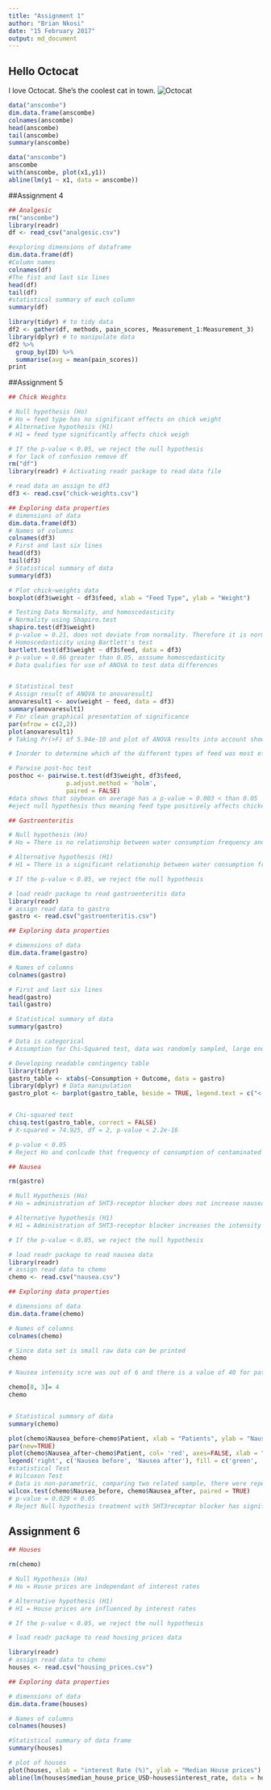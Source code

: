 ```yaml
---
title: "Assignment 1"
author: "Brian Nkosi"
date: "15 February 2017"
output: md_document
---
```


## Hello Octocat
I love Octocat. She's the coolest cat in town.
![Octocat](https://dl.dropboxusercontent.com/u/11805474/painblogr/biostats/assignments/octocat.png)


```r
data("anscombe")
dim.data.frame(anscombe)
colnames(anscombe)
head(anscombe)
tail(anscombe)
summary(anscombe)
```

```r
data("anscombe")
anscombe
with(anscombe, plot(x1,y1))
abline(lm(y1 ~ x1, data = anscombe))
```

##Assignment 4
```r
## Analgesic
rm("anscombe")
library(readr)
df <- read_csv("analgesic.csv")

```

```r
#exploring dimensions of dataframe
dim.data.frame(df)
#Column names
colnames(df)
#The fist and last six lines
head(df)
tail(df)
#statistical summary of each column
summary(df)

```

```r
library(tidyr) # to tidy data
df2 <- gather(df, methods, pain_scores, Measurement_1:Measurement_3)
library(dplyr) # to manipulate data
df2 %>%
  group_by(ID) %>%
  summarise(avg = mean(pain_scores))
print

```


##Assignment 5
```r

## Chick Weights

# Null hypothesis (Ho)
# Ho = feed type has no significant effects on chick weight
# Alternative hypothesis (H1)
# H1 = feed type significantly affects chick weigh

# If the p-value < 0.05, we reject the null hypothesis
# for lack of confusion remove df
rm("df")
library(readr) # Activating readr package to read data file

# read data an assign to df3
df3 <- read.csv("chick-weights.csv")

## Exploring data properties
# dimensions of data
dim.data.frame(df3)
# Names of columns
colnames(df3)
# First and last six lines
head(df3)
tail(df3)
# Statistical summary of data
summary(df3)

# Plot chick~weights data
boxplot(df3$weight ~ df3$feed, xlab = "Feed Type", ylab = "Weight")

# Testing Data Normality, and homoscedasticity
# Normality using Shapiro.test
shapiro.test(df3$weight)
# p-value = 0.21, does not deviate from normality. Therefore it is normally distributed
# Homoscedasticity using Bartlett's test
bartlett.test(df3$weight ~ df3$feed, data = df3)
# p-value = 0.66 greater than 0.05, asssume homoscedasticity
# Data qualifies for use of ANOVA to test data differences


# Statistical test
# Assign result of ANOVA to anovaresult1
anovaresult1 <- aov(weight ~ feed, data = df3)
summary(anovaresult1)
# For clean graphical presentation of significance
par(mfrow = c(2,2))
plot(anovaresult1)
# Taking Pr(>F) of 5.94e-10 and plot of ANOVA results into account shows that feedtype significantly affects chick weight

# Inorder to determine which of the different types of feed was most effective pairwise.t.test was implimented using "holm" method

# Parwise post-hoc test
posthoc <- pairwise.t.test(df3$weight, df3$feed,
                p.adjust.method = 'holm',
                paired = FALSE)
#data shows that soybean on average has a p-value = 0.003 < than 0.05
#eject null hypothesis thus meaning feed type positively affects chicken weights.
```

```r

## Gastroenteritis

# Null hypothesis (Ho)
# Ho = There is no relationship between water consumption frequency and occurance of illness

# Alternative hypothesis (H1)
# H1 = There is a significant relationship between water consumption frequency and occurance of illness

# If the p-value < 0.05, we reject the null hypothesis

# load readr package to read gastroenteritis data
library(readr)
# assign read data to gastro
gastro <- read.csv("gastroenteritis.csv")

## Exploring data properties

# dimensions of data
dim.data.frame(gastro)

# Names of columns
colnames(gastro)

# First and last six lines
head(gastro)
tail(gastro)

# Statistical summary of data
summary(gastro)

# Data is categorical
# Assumption for Chi-Squared test, data was randomly sampled, large enough sample size, data is not correlated.

# Developing readable contingency table
library(tidyr) 
gastro_table <- xtabs(~Consumption + Outcome, data = gastro)
library(dplyr) # Data manipulation
gastro_plot <- barplot(gastro_table, beside = TRUE, legend.text = c("< 1 glasses/day", ">4 plasses/day", "1 to 4 glasses/day"), xlab = "Outcome", ylab = "Frequency of Consumption" , col = c("red", "orange", "yellow"), main = "Effects of water contamination")


# Chi-squared test
chisq.test(gastro_table, correct = FALSE)
# X-squared = 74.925, df = 2, p-value < 2.2e-16

# p-value < 0.05
# Reject Ho and conlcude that frequency of consumption of contaminated water significantly leads to illness

```

``` r

## Nausea

rm(gastro)

# Null Hypothesis (Ho)
# Ho = administration of 5HT3-receptor blocker does not increase nausea intensity in breast cancer patients

# Alternative hypothesis (H1)
# H1 = Administration of 5HT3-receptor blocker increases the intensity of nausea in breast cancer patients

# If the p-value < 0.05, we reject the null hypothesis

# load readr package to read nausea data
library(readr)
# assign read data to chemo
chemo <- read.csv("nausea.csv")

## Exploring data properties

# dimensions of data
dim.data.frame(chemo)

# Names of columns
colnames(chemo)

# Since data set is small raw data can be printed
chemo

# Nausea intensity scre was out of 6 and there is a value of 40 for patient 8, possible error value will cause outlier replace with 0

chemo[8, 3]= 4
chemo


# Statistical summary of data
summary(chemo)

plot(chemo$Nausea_before~chemo$Patient, xlab = "Patients", ylab = "Nausea Intensity Score (0 to 6)", col= 'green', type = 'l', main = 'Intensity of their nausea before and after receiving a 5HT3-receptor blocker')
par(new=TRUE)
plot(chemo$Nausea_after~chemo$Patient, col= 'red', axes=FALSE, xlab = "Patients", ylab = "Nausea Intensity Score (0 to 6)", type = 'l')
legend('right', c('Nausea before', 'Nausea after'), fill = c('green', 'red'))                                                                                      
#statistical Test
# Wilcoxon Test
# Data is non-parametric, comparing two related sample, there were repeated measures made on the same sample.
wilcox.test(chemo$Nausea_before, chemo$Nausea_after, paired = TRUE)
# p-value = 0.029 < 0.05
# Reject Null hypothesis treatment with 5HT3receptor blocker has significant effects on nausea

```

## Assignment 6
```r
## Houses

rm(chemo)

# Null Hypothesis (Ho)
# Ho = House prices are independant of interest rates

# Alternative hypothesis (H1)
# H1 = House prices are influenced by interest rates

# If the p-value < 0.05, we reject the null hypothesis

# load readr package to read housing_prices data

library(readr)
# assign read data to chemo
houses <- read.csv("housing_prices.csv")

## Exploring data properties

# dimensions of data
dim.data.frame(houses)

# Names of columns
colnames(houses)

#Statistical summary of data frame
summary(houses)

# plot of houses
plot(houses, xlab = "interest Rate (%)", ylab = "Median House prices")
abline(lm(houses$median_house_price_USD~houses$interest_rate, data = houses), col = "blue")
```

